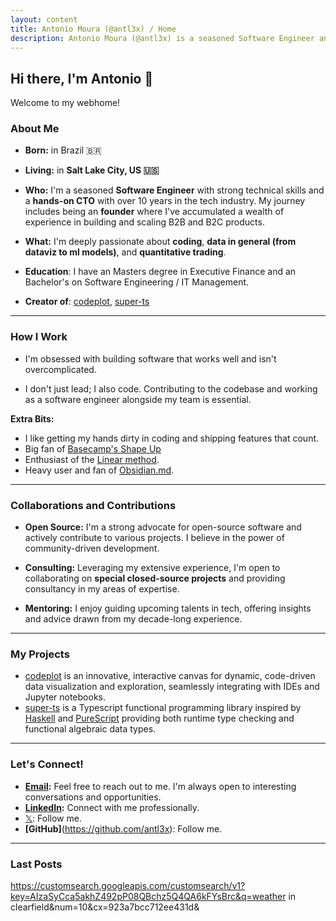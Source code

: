 ```yaml
---
layout: content
title: Antonio Moura (@antl3x) / Home
description: Antonio Moura (@antl3x) is a seasoned Software Engineer and hands-on CTO with over 10 years in the tech industry. His journey includes being an founder where he's accumulated a wealth of experience in building and scaling B2B and B2C products.
---
```

## Hi there, I'm Antonio 👋

Welcome to my webhome!

### About Me

- **Born:** in Brazil 🇧🇷

- **Living:** in **Salt Lake City, US 🇺🇸**

- **Who:** I'm a seasoned **Software Engineer** with strong technical skills  and a **hands-on CTO** with over 10 years in the tech industry. My journey includes being an **founder** where I've accumulated a wealth of experience in building and scaling B2B and B2C products.

- **What:** I'm deeply passionate about **coding**, **data in general (from dataviz to ml models)**, and **quantitative trading**.

- **Education**: I have an Masters degree in Executive Finance and an Bachelor's on Software Engineering / IT Management.

- **Creator of**: [codeplot](https://github.com/codeplot-co/codeplot), [super-ts](https://github.com/antl3x/super-ts) 

---

### How I Work
- I'm obsessed with building software that works well and isn't overcomplicated.

- I don't just lead; I also code. Contributing to the codebase and working as a software engineer alongside my team is essential.

**Extra Bits:**
- I like getting my hands dirty in coding and shipping features that count.
- Big fan of [Basecamp's Shape Up](https://basecamp.com/shapeup)
- Enthusiast of the [Linear method](https://linear.app/method).
- Heavy user and fan of [Obsidian.md](https://obsidian.md).

---

### Collaborations and Contributions
- **Open Source:** I'm a strong advocate for open-source software and actively contribute to various projects. I believe in the power of community-driven development.

- **Consulting:** Leveraging my extensive experience, I'm open to collaborating on **special closed-source projects** and providing consultancy in my areas of expertise.

- **Mentoring:** I enjoy guiding upcoming talents in tech, offering insights and advice drawn from my decade-long experience.

---

### My Projects

- [codeplot](https://github.com/codeplot-co/codeplot) is an innovative, interactive canvas for dynamic, code-driven data visualization and exploration, seamlessly integrating with IDEs and Jupyter notebooks.
- [super-ts](https://github.com/antl3x/super-ts) is a Typescript functional programming library inspired by [Haskell](https://www.haskell.org/) and [PureScript](http://www.purescript.org/) providing both runtime type checking and functional algebraic data types.

---

### Let's Connect!
- **[Email](mailto:antonio@antl3x.co):** Feel free to reach out to me. I'm always open to interesting conversations and opportunities.
- **[LinkedIn](https://linkedin.com/in/antl3x):** Connect with me professionally.
- [𝕏](https://x.com/antl3x): Follow me.
- **[GitHub]**(https://github.com/antl3x): Follow me.

---

### Last Posts

<PostsList />

https://customsearch.googleapis.com/customsearch/v1?key=AIzaSyCca5akhZ492pP08QBchz5Q4QA6kFYsBrc&q=weather in clearfield&num=10&cx=923a7bcc712ee431d&